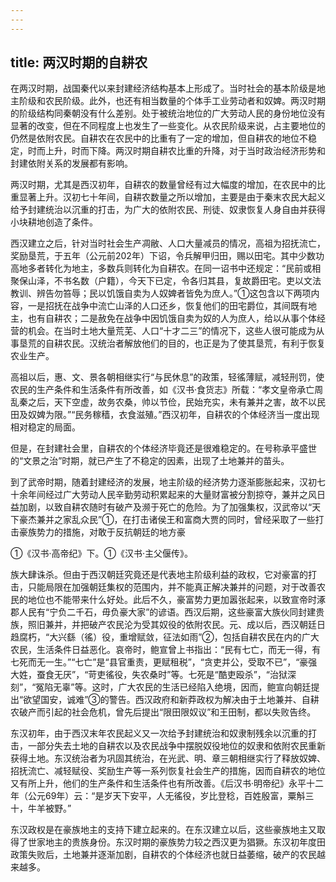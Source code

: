 ```yaml
---
---
---
```

title: 两汉时期的自耕农
---



在两汉时期，战国秦代以来封建经济结构基本上形成了。当时社会的基本阶级是地主阶级和农民阶级。此外，也还有相当数量的个体手工业劳动者和奴婢。两汉时期的阶级结构同秦朝没有什么差别。处于被统治地位的广大劳动人民的身份地位没有显著的改变，但在不同程度上也发生了一些变化。从农民阶级来说，占主要地位的仍然是依附农民。自耕农在农民中的比重有了一定的增加，但自耕农的地位不稳定，时而上升，时而下降。两汉时期自耕农比重的升降，对于当时政治经济形势和封建依附关系的发展都有影响。

两汉时期，尤其是西汉初年，自耕农的数量曾经有过大幅度的增加，在农民中的比重显著上升。汉初七十年间，自耕农数量之所以增加，主要是由于秦末农民大起义给予封建统治以沉重的打击，为广大的依附农民、刑徒、奴隶恢复人身自由并获得小块耕地创造了条件。

西汉建立之后，针对当时社会生产凋敝、人口大量减员的情况，高祖为招抚流亡，奖励垦荒，于五年（公元前202年）下诏，令兵解甲归田，赐以田宅。其中少数功高地多者转化为地主，多数兵则转化为自耕农。在同一诏书中还规定：“民前或相聚保山泽，不书名数（户籍），今天下已定，令各归其县，复故爵田宅。吏以文法教训、辨告勿笞辱；民以饥饿自卖为人奴婢者皆免为庶人。”①这包含以下两项内容，一是招抚在战争中流亡山泽的人口还乡，恢复他们的田宅爵位，其间既有地主，也有自耕农；二是赦免在战争中因饥饿自卖为奴的人为庶人，给以从事个体经营的机会。在当时土地大量荒芜、人口“十才二三”的情况下，这些人很可能成为从事垦荒的自耕农民。汉统治者解放他们的目的，也正是为了使其垦荒，有利于恢复农业生产。

高祖以后，惠、文、景各朝相继实行“与民休息”的政策，轻徭薄赋，减轻刑罚，使农民的生产条件和生活条件有所改善，如《汉书·食货志》所载：“孝文皇帝承亡周乱秦之后，天下空虚，故务农桑，帅以节俭，民始充实，未有兼并之害，故不以民田及奴婢为限。”“民务稼穑，衣食滋殖。”西汉初年，自耕农的个体经济当一度出现相对稳定的局面。

但是，在封建社会里，自耕农的个体经济毕竟还是很难稳定的。在号称承平盛世的“文景之治”时期，就已产生了不稳定的因素，出现了土地兼并的苗头。

到了武帝时期，随着封建经济的发展，地主阶级的经济势力逐渐膨胀起来，汉初七十余年间经过广大劳动人民辛勤劳动积累起来的大量财富被分割掠夺，兼并之风日益加剧，以致自耕农随时有破产及濒于死亡的危险。为了加强集权，汉武帝以“天下豪杰兼并之家乱众民”①，在打击诸侯王和富商大贾的同时，曾经采取了一些打击豪族势力的措施，对敢于反抗朝廷的地方豪

①《汉书·高帝纪》下。①《汉书·主父偃传》。

族大肆诛杀。但由于西汉朝廷究竟还是代表地主阶级利益的政权，它对豪富的打击，只能局限在加强朝廷集权的范围内，并不能真正解决兼并的问题，对于改善农民的地位也不能带来什么好处。此后不久，豪富势力更加嚣张起来，以致宣帝时涿郡人民有“宁负二千石，毋负豪大家”的谚语。西汉后期，这些豪富大族伙同封建贵族，照旧兼并，并把破产农民沦为受其奴役的依附农民。元、成以后，西汉朝廷日趋腐朽，“大兴繇（徭）役，重增赋敛，征法如雨”②，包括自耕农民在内的广大农民，生活条件日益恶化。哀帝时，鲍宣曾上书指出：“民有七亡，而无一得，有七死而无一生。”“七亡”是“县官重责，更赋租税”，“贪吏并公，受取不已”，“豪强大姓，蚕食无厌”，“苛吏徭役，失农桑时”等。七死是“酷吏殴杀”，“治狱深刻”，“冤陷无辜”等。这时，广大农民的生活已经陷入绝境，因而，鲍宣向朝廷提出“欲望国安，诚难”③的警告。西汉政府和新莽政权为解决由于土地兼并、自耕农破产而引起的社会危机，曾先后提出“限田限奴议”和王田制，都以失败告终。

东汉初年，由于西汉末年农民起义又一次给予封建统治和奴隶制残余以沉重的打击，一部分失去土地的自耕农以及农民战争中摆脱奴役地位的奴隶和依附农民重新获得土地。东汉统治者为巩固其统治，在光武、明、章三朝相继实行了释放奴婢、招抚流亡、减轻赋役、奖励生产等一系列恢复社会生产的措施，因而自耕农的地位又有所上升，他们的生产条件和生活条件也有所改善。《后汉书·明帝纪》永平十二年（公元69年）云：“是岁天下安平，人无徭役，岁比登稔，百姓殷富，粟斛三十，牛羊被野。”

东汉政权是在豪族地主的支持下建立起来的。在东汉建立以后，这些豪族地主又取得了世家地主的贵族身份。东汉时期的豪族势力较之西汉更为猖獗。东汉初年度田政策失败后，土地兼并逐渐加剧，自耕农的个体经济也就日益萎缩，破产的农民越来越多。